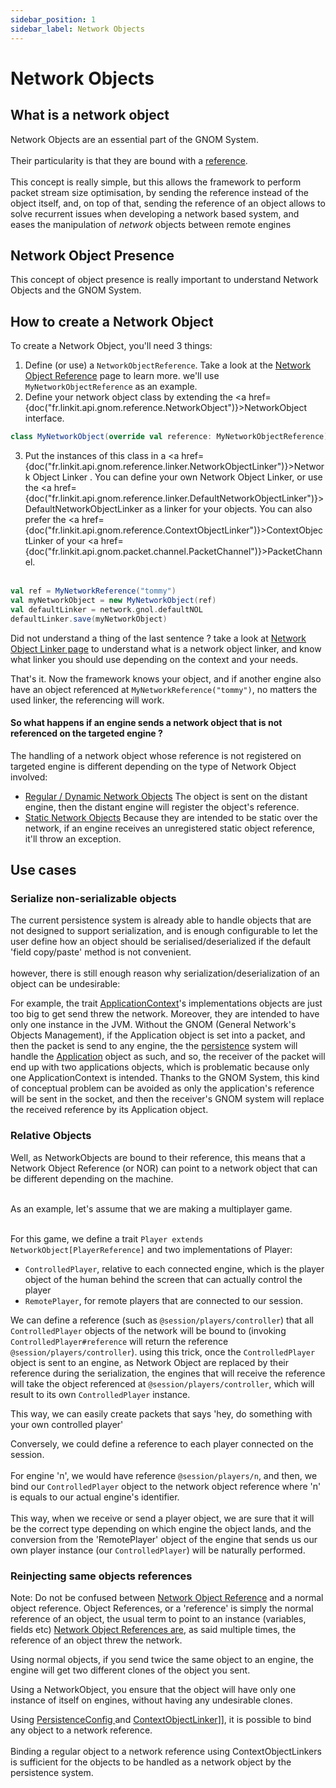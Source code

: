```yaml
---
sidebar_position: 1
sidebar_label: Network Objects
---
```



# Network Objects

## What is a network object

<p>
    <orange>Network Objects </orange>
    are an essential part of the <orange>GNOM</orange> System.<br></br>
    Their particularity is that they are bound with a <a href={pages.gnom.naming.nor}>reference</a>.<br></br>
    This concept is really <orange>simple</orange>, but this allows the framework to perform <orange>packet stream size
    optimisation</orange>,
    by sending the reference instead of the object itself, and, on top of that, sending the reference of an object
    allows to solve <orange>recurrent issues</orange> when developing a network based system,
    and eases the manipulation of <i>network</i> objects between <orange>remote engines</orange>
</p>

## Network Object Presence
This concept of object presence is really important to understand Network Objects and the GNOM System.


## How to create a Network Object
To create a Network Object, you'll need 3 things:

1. Define (or use) a `NetworkObjectReference`. Take a look at the <a href={pages.gnom.naming.nor}>Network Object Reference</a> page to learn more.
we'll use `MyNetworkObjectReference` as an example.
2. Define your network object class by extending the <a href={doc("fr.linkit.api.gnom.reference.NetworkObject")}>NetworkObject</a> interface.
```scala
class MyNetworkObject(override val reference: MyNetworkObjectReference) extends NetworkObject[MyNetworkObjectReference]
```
3. Put the instances of this class in a <a href={doc("fr.linkit.api.gnom.reference.linker.NetworkObjectLinker")}>Network Object Linker </a>.
You can define your own Network Object Linker, or use the <a href={doc("fr.linkit.api.gnom.reference.linker.DefaultNetworkObjectLinker")}>DefaultNetworkObjectLinker</a> as
a linker for your objects. You can also prefer the <a href={doc("fr.linkit.api.gnom.reference.ContextObjectLinker")}>ContextObjectLinker </a>
of your <a href={doc("fr.linkit.api.gnom.packet.channel.PacketChannel")}>PacketChannel</a>.<br></br>
```scala
val ref = MyNetworkReference("tommy")
val myNetworkObject = new MyNetworkObject(ref)
val defaultLinker = network.gnol.defaultNOL
defaultLinker.save(myNetworkObject)
```
Did not understand a thing of the last sentence ? take a look at <a href={pages.gnom.naming.nol}>Network Object Linker page</a>
to understand what is a network object linker, and know what linker you should use depending on the context and your needs.

That's it. Now the framework knows your object,
and if another engine also have an object referenced at `MyNetworkReference("tommy")`,
no matters the used linker, the referencing will work.

#### So what happens if an engine sends a network object that is not referenced on the targeted engine ?

The handling of a network object whose reference is not registered on targeted engine is different depending on the type
of Network Object involved:
- <u>Regular / Dynamic Network Objects</u><a> </a>
The object is sent on the distant engine, then the distant engine will register the object's reference.
- <u>Static Network Objects</u><a> </a>
Because they are intended to be static over the network, if an engine receives an unregistered static object reference,
it'll throw an exception.


## Use cases
### Serialize non-serializable objects

<p>
    The <orange>current persistence system</orange> is already able to handle objects that are <orange>not
    designed</orange> to support <orange>serialization</orange>,
    and is enough <orange>configurable</orange> to let the user define how an object should
    be <orange>serialised/deserialized</orange>
    if the default 'field copy/paste' method is not convenient.<br></br>
    however, there is still enough reason why serialization/deserialization of an object can be undesirable:
</p>
<p>
    For example, the trait <a href={doc("fr.linkit.api.application.ApplicationContext")}>ApplicationContext</a>'s
    implementations objects are just <orange>too big</orange> to get
    send threw the <orange>network</orange>. Moreover, <orange>they are intended to have only one instance in the
    JVM</orange>. Without the GNOM (General Network's Objects Management), if the <orange>Application
    object</orange> is set into a packet, and then the packet is send to any
    engine, the the <a href={pages.gnom.persistence.intro}>persistence</a> system will handle the
    <a href={doc("fr.linkit.api.application.ApplicationContext")}> Application</a> object as such, and so, the receiver
    of the packet
    will end up with two applications objects, <orange>which is problematic because only one ApplicationContext is
    intended</orange>.
    Thanks to the <orange>GNOM System</orange>, this kind of <orange>conceptual problem</orange> can
    be <orange>avoided</orange> as only the <orange>application's reference</orange> will
    be sent in the socket, and then the receiver's GNOM system will replace the received reference by its Application
    object.
</p>

### Relative Objects
<p>
    Well, as <orange>NetworkObjects</orange> are bound to their <orange>reference</orange>, this means that
    a <orange>Network Object Reference</orange> (or <orange>NOR</orange>) can point to a <orange>network
    object </orange> that can be <orange>different</orange> depending on the machine.<br></br>
</p>




<orange>As an example</orange>, let's assume that we are making a multiplayer game.<br></br>

For this game, we define a trait `Player extends NetworkObject[PlayerReference]` and two implementations of Player:
- `ControlledPlayer`, relative to each connected <orange>engine</orange>, which is the player object of the <orange>human behind the screen</orange> that can actually
control the player
- `RemotePlayer`, for remote players that are connected to our session.

We can define a <orange>reference</orange> (such as `@session/players/controller`) that all `ControlledPlayer` objects of the <orange>network</orange>
will be bound to (invoking `ControlledPlayer#reference` will return the reference `@session/players/controller`). using this trick,
once the `ControlledPlayer` object is sent to an engine, as Network Object are replaced by their reference during the serialization, the
engines that will receive the reference will take the object referenced at `@session/players/controller`, which will result
to its own `ControlledPlayer` instance.

This way, we can easily create packets that says 'hey, do something with your own controlled player'

Conversely, we could define a <orange>reference</orange> to each player connected on the session.<br></br>
For engine '<orange>n</orange>', we would have reference `@session/players/n`, and then,
we bind our `ControlledPlayer` object to the network object reference where '<orange>n</orange>' is equals to our actual <orange>engine's identifier</orange>.<br></br>
This way, when we receive or send a player object, we are sure that it will be the <orange>correct type</orange> depending on which engine the object lands,
and the <orange>conversion</orange> from the 'RemotePlayer' object of the <orange>engine<orange> that sends us our </orange>own player instance</orange> (our `ControlledPlayer`) will be <orange>naturally performed</orange>.

### Reinjecting same objects references
<p>
    Note: Do not be confused between <a href={pages.gnom.naming.nor}>Network Object Reference</a> and a normal object
    reference. Object References, or a 'reference'
    is simply the normal reference of an object,
    the usual term to point to an instance (variables, fields etc) <a href={pages.gnom.naming.nor}>Network Object
    References are</a>, as said multiple times, the
    reference of an object <orange>threw the network</orange>.
</p>
<p>
    Using <orange>normal objects</orange>, if you send twice the <orange>same object</orange> to an engine,
    the engine will get <orange>two different clones</orange> of the object you sent.
</p>
<p>
    Using a <orange>NetworkObject</orange>, you ensure that the object will have <orange>only one instance</orange> of
    itself on engines, without having any
    <orange>undesirable</orange> clones.
</p>
<p>
    Using <a href={doc("fr.linkit.api.gnom.persistence.context.PersistenceConfig")}>PersistenceConfig </a>
    and <a href={"fr.linkit.api.gnom.reference.linker.ContextObjectLinker"}>ContextObjectLinker</a>]], it is possible to
    <orange>bind any object</orange> to a <orange>network reference</orange>. <br></br>
    Binding a regular object to a network reference using ContextObjectLinkers is sufficient for the objects to be
    handled as a <orange>network object</orange> by the
    <orange>persistence system</orange>.
</p>